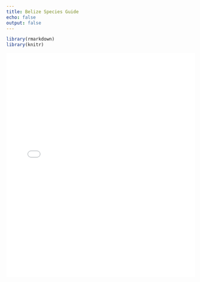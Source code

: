 ```yaml
---
title: Belize Species Guide
echo: false
output: false
---
```


```r
library(rmarkdown)
library(knitr)


```

![](pages/species_guides/html_guides/Belize_species_guide_2025-08-29.html){width="100%" height="600px"}
